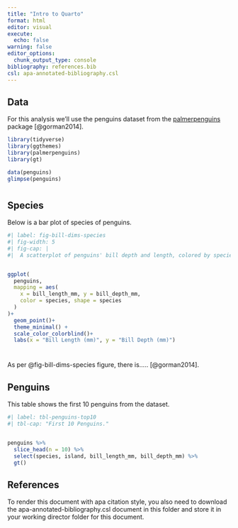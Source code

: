 ```yaml
---
title: "Intro to Quarto"
format: html
editor: visual
execute: 
  echo: false
warning: false
editor_options: 
  chunk_output_type: console
bibliography: references.bib
csl: apa-annotated-bibliography.csl
---
```


## Data

For this analysis we'll use the penguins dataset from the [palmerpenguins](https://allisonhorst.github.io/palmerpenguins/) package [@gorman2014].

```r
library(tidyverse)
library(ggthemes)
library(palmerpenguins)
library(gt)
```

```r
data(penguins)
glimpse(penguins)
```

# 

## Species

Below is a bar plot of species of penguins.

```r
#| label: fig-bill-dims-species
#| fig-width: 5
#| fig-cap: |
#|  A scatterplot of penguins' bill depth and length, colored by species of penguis. 


ggplot(
  penguins, 
  mapping = aes(
    x = bill_length_mm, y = bill_depth_mm, 
    color = species, shape = species
  )
)+
  geom_point()+
  theme_minimal() +
  scale_color_colorblind()+
  labs(x = "Bill Length (mm)", y = "Bill Depth (mm)")


```

# 

As per @fig-bill-dims-species figure, there is..... [@gorman2014].

## Penguins

This table shows the first 10 penguins from the dataset.

```r
#| label: tbl-penguins-top10
#| tbl-cap: "First 10 Penguins."


penguins %>% 
  slice_head(n = 10) %>% 
  select(species, island, bill_length_mm, bill_depth_mm) %>% 
  gt()

```

## References

To render this document with apa citation style, you also need to download the apa-annotated-bibliography.csl document in this folder and store it in your working director folder for this document.
